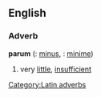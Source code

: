 ==English==
===Adverb===
'''parum''' ({{compar}}: [[minus]], {{super}}: [[minime]])
# very [[little]], [[insufficient]]

[[Category:Latin adverbs]]
